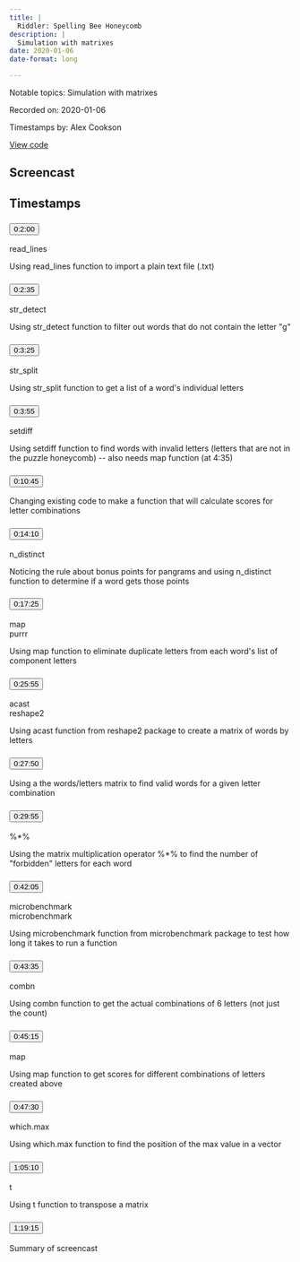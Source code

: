 ```yaml
---
title: |
  Riddler: Spelling Bee Honeycomb
description: |
  Simulation with matrixes
date: 2020-01-06
date-format: long

---
```


Notable topics: Simulation with matrixes

Recorded on: 2020-01-06

Timestamps by: Alex Cookson

[View code](https://github.com/dgrtwo/data-screencasts/blob/master/honeycomb-puzzle.Rmd)

## Screencast

<div id="yt-player" data-video-id="wFZhuQEfEYA"></div>

## Timestamps

```{=html}
<div id="topics">
  <div class="topic">
    <h3 id="ts-120">
      <button class="btn btn-link btn-timestamp" onClick="playerSkipToTimestamp(120, this)">0:2:00</button>
    </h3>
    <div class="topic_badges"><div><span class="badge-functions badge bg-info">read_lines</span></div><div></div></div>
    <div class="topic_description">
      <p>Using read_lines function to import a plain text file (.txt)</p>

    </div>
  </div>
  <div class="topic">
    <h3 id="ts-155">
      <button class="btn btn-link btn-timestamp" onClick="playerSkipToTimestamp(155, this)">0:2:35</button>
    </h3>
    <div class="topic_badges"><div><span class="badge-functions badge bg-info">str_detect</span></div><div></div></div>
    <div class="topic_description">
      <p>Using str_detect function to filter out words that do not contain the letter &quot;g&quot;</p>

    </div>
  </div>
  <div class="topic">
    <h3 id="ts-205">
      <button class="btn btn-link btn-timestamp" onClick="playerSkipToTimestamp(205, this)">0:3:25</button>
    </h3>
    <div class="topic_badges"><div><span class="badge-functions badge bg-info">str_split</span></div><div></div></div>
    <div class="topic_description">
      <p>Using str_split function to get a list of a word's individual letters</p>

    </div>
  </div>
  <div class="topic">
    <h3 id="ts-235">
      <button class="btn btn-link btn-timestamp" onClick="playerSkipToTimestamp(235, this)">0:3:55</button>
    </h3>
    <div class="topic_badges"><div><span class="badge-functions badge bg-info">setdiff</span></div><div></div></div>
    <div class="topic_description">
      <p>Using setdiff function to find words with invalid letters (letters that are not in the puzzle honeycomb) -- also needs map function (at 4:35)</p>

    </div>
  </div>
  <div class="topic">
    <h3 id="ts-645">
      <button class="btn btn-link btn-timestamp" onClick="playerSkipToTimestamp(645, this)">0:10:45</button>
    </h3>
    <div class="topic_badges"><div></div><div></div></div>
    <div class="topic_description">
      <p>Changing existing code to make a function that will calculate scores for letter combinations</p>

    </div>
  </div>
  <div class="topic">
    <h3 id="ts-850">
      <button class="btn btn-link btn-timestamp" onClick="playerSkipToTimestamp(850, this)">0:14:10</button>
    </h3>
    <div class="topic_badges"><div><span class="badge-functions badge bg-info">n_distinct</span></div><div></div></div>
    <div class="topic_description">
      <p>Noticing the rule about bonus points for pangrams and using n_distinct function to determine if a word gets those points</p>

    </div>
  </div>
  <div class="topic">
    <h3 id="ts-1045">
      <button class="btn btn-link btn-timestamp" onClick="playerSkipToTimestamp(1045, this)">0:17:25</button>
    </h3>
    <div class="topic_badges"><div><span class="badge-functions badge bg-info">map</span></div><div><span class="badge-packages badge bg-primary">purrr</span></div></div>
    <div class="topic_description">
      <p>Using map function to eliminate duplicate letters from each word's list of component letters</p>

    </div>
  </div>
  <div class="topic">
    <h3 id="ts-1555">
      <button class="btn btn-link btn-timestamp" onClick="playerSkipToTimestamp(1555, this)">0:25:55</button>
    </h3>
    <div class="topic_badges"><div><span class="badge-functions badge bg-info">acast</span></div><div><span class="badge-packages badge bg-primary">reshape2</span></div></div>
    <div class="topic_description">
      <p>Using acast function from reshape2 package to create a matrix of words by letters</p>

    </div>
  </div>
  <div class="topic">
    <h3 id="ts-1670">
      <button class="btn btn-link btn-timestamp" onClick="playerSkipToTimestamp(1670, this)">0:27:50</button>
    </h3>
    <div class="topic_badges"><div></div><div></div></div>
    <div class="topic_description">
      <p>Using a the words/letters matrix to find valid words for a given letter combination</p>

    </div>
  </div>
  <div class="topic">
    <h3 id="ts-1795">
      <button class="btn btn-link btn-timestamp" onClick="playerSkipToTimestamp(1795, this)">0:29:55</button>
    </h3>
    <div class="topic_badges"><div><span class="badge-functions badge bg-info">%*%</span></div><div></div></div>
    <div class="topic_description">
      <p>Using the matrix multiplication operator %*% to find the number of &quot;forbidden&quot; letters for each word</p>

    </div>
  </div>
  <div class="topic">
    <h3 id="ts-2525">
      <button class="btn btn-link btn-timestamp" onClick="playerSkipToTimestamp(2525, this)">0:42:05</button>
    </h3>
    <div class="topic_badges"><div><span class="badge-functions badge bg-info">microbenchmark</span></div><div><span class="badge-packages badge bg-primary">microbenchmark</span></div></div>
    <div class="topic_description">
      <p>Using microbenchmark function from microbenchmark package to test how long it takes to run a function</p>

    </div>
  </div>
  <div class="topic">
    <h3 id="ts-2615">
      <button class="btn btn-link btn-timestamp" onClick="playerSkipToTimestamp(2615, this)">0:43:35</button>
    </h3>
    <div class="topic_badges"><div><span class="badge-functions badge bg-info">combn</span></div><div></div></div>
    <div class="topic_description">
      <p>Using combn function to get the actual combinations of 6 letters (not just the count)</p>

    </div>
  </div>
  <div class="topic">
    <h3 id="ts-2715">
      <button class="btn btn-link btn-timestamp" onClick="playerSkipToTimestamp(2715, this)">0:45:15</button>
    </h3>
    <div class="topic_badges"><div><span class="badge-functions badge bg-info">map</span></div><div></div></div>
    <div class="topic_description">
      <p>Using map function to get scores for different combinations of letters created above</p>

    </div>
  </div>
  <div class="topic">
    <h3 id="ts-2850">
      <button class="btn btn-link btn-timestamp" onClick="playerSkipToTimestamp(2850, this)">0:47:30</button>
    </h3>
    <div class="topic_badges"><div><span class="badge-functions badge bg-info">which.max</span></div><div></div></div>
    <div class="topic_description">
      <p>Using which.max function to find the position of the max value in a vector</p>

    </div>
  </div>
  <div class="topic">
    <h3 id="ts-3910">
      <button class="btn btn-link btn-timestamp" onClick="playerSkipToTimestamp(3910, this)">1:05:10</button>
    </h3>
    <div class="topic_badges"><div><span class="badge-functions badge bg-info">t</span></div><div></div></div>
    <div class="topic_description">
      <p>Using t function to transpose a matrix</p>

    </div>
  </div>
  <div class="topic">
    <h3 id="ts-4755">
      <button class="btn btn-link btn-timestamp" onClick="playerSkipToTimestamp(4755, this)">1:19:15</button>
    </h3>
    <div class="topic_badges"><div></div><div></div></div>
    <div class="topic_description">
      <p>Summary of screencast</p>

    </div>
  </div>
</div>
```
     
<script>
// 2. This code loads the IFrame Player API code asynchronously.
var tag = document.createElement("script");

tag.src = "https://www.youtube.com/iframe_api";
var firstScriptTag = document.getElementsByTagName("script")[0];
firstScriptTag.parentNode.insertBefore(tag, firstScriptTag);

// 3. This function creates an <iframe> (and YouTube player)
//    after the API code downloads.
var videoId = document.getElementById("yt-player").dataset.videoId;
var player;
function onYouTubeIframeAPIReady() {
  player = new YT.Player("yt-player", {
    height: "486",
    width: "864",
    videoId: videoId,
    playerVars: {
      "playsinline": 1
    },
    events: {
      onStateChange: function(event) {
        if (event.data == YT.PlayerState.PLAYING) {
          followTimestamps()
        }
      }
    }
  });
}

function playerSkipToTimestamp(seconds, tsElement) {
  player.seekTo(seconds, true)
  tsElement.scrollIntoView()
  document.getElementById("screencast").scrollIntoView()
}

const timestamps = Array.from(document.querySelectorAll('.topic h3[id^="ts-"]'))
  .map(el => el.id.replace('ts-', ''))

function followTimestamps() {
  if (player.getPlayerState() !== 1) {
    return
  }
  const currentTime = `${Math.floor(player.getCurrentTime())}`
  if (timestamps.includes(currentTime)) {
    const el = document.getElementById(`ts-${currentTime}`)
    if (el) {
      el.scrollIntoView()
      document.getElementById("screencast").scrollIntoView()
    }
  }
  setTimeout(followTimestamps, 1000)
}
</script>
